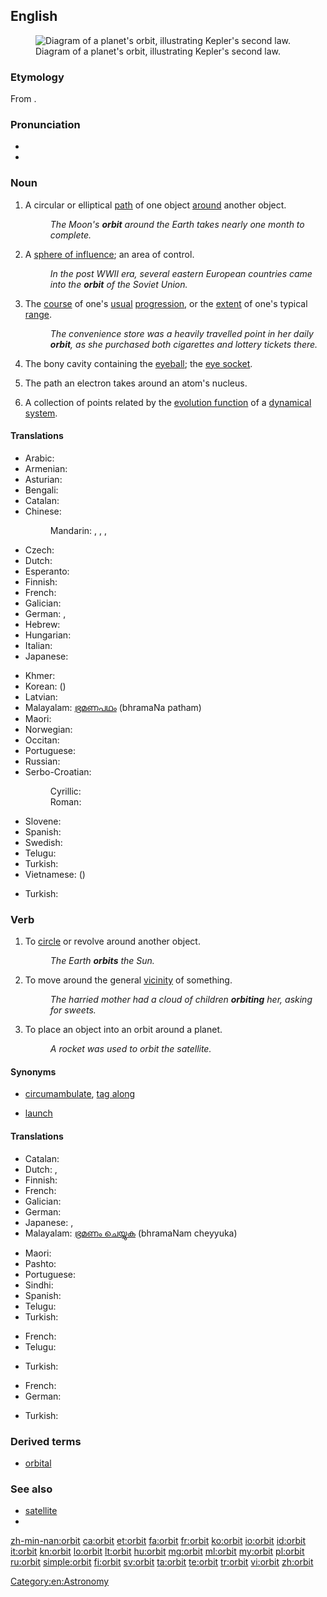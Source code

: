 ==English==
[[Image:Kepler2.gif|thumb|right|Diagram of a planet's orbit, illustrating Kepler's second law.]]

===Etymology===
From {{etyl|la}} {{term|orbita||course, track|lang=la}}.

===Pronunciation===
* {{audio|en-us-orbit.ogg|Audio (US)}}
* {{rhymes|ɔː(r)bɪt}}

===Noun===
{{en-noun}}

# A circular or elliptical [[path]] of one object [[around]] another object.
#: ''The Moon's '''orbit''' around the Earth takes nearly one month to complete.''
# A [[sphere of influence]]; an area of control.
#: ''In the post WWII era, several eastern European countries came into the '''orbit''' of the Soviet Union.''
# The [[course]] of one's [[usual]] [[progression]], or the [[extent]] of one's typical [[range]].
#: ''The convenience store was a heavily travelled point in her daily '''orbit''', as she purchased both cigarettes and lottery tickets there.''
# {{anatomy}} The bony cavity containing the [[eyeball]]; the [[eye socket]].
# {{physics}} The path an electron takes around an atom's nucleus.
# {{mathematics}} A collection of points related by the [[evolution function]] of a [[dynamical system]].

====Translations====
{{trans-top|path of one object around another}}
* Arabic: {{t-|ar|مدار|m|tr=madaar}}
* Armenian: {{t-|hy|ուղեծիր|tr=uġeçir}}
* Asturian: {{t-|ast|órbita|f}}
* Bengali: {{t-|bn|কক্ষপথ|sc=Beng}}
* Catalan: {{t-|ca|òrbita|f}}
* Chinese:
*: Mandarin: {{t|cmn|軌道|sc=Hani}}, {{t|cmn|轨道|tr=guǐdào|sc=Hani}}, {{t|cmn|軌跡|sc=Hani}}, {{t|cmn|轨迹|tr=guǐjì|sc=Hani}}
* Czech: {{t-|cs|oběžná dráha|f}}
* Dutch: {{t+|nl|baan|f}}
* Esperanto: {{t-|eo|orbito}}
* Finnish: {{t+|fi|kiertorata}}
* French: {{t+|fr|orbite|f}}
* Galician: {{t+|gl|órbita|f}}
* German: {{t+|de|Umlaufbahn|f}}, {{t+|de|Orbit|m}}
* Hebrew: {{t-|he|מסלול|m|tr=maslul}}
* Hungarian: {{t-|hu|űrpálya}}
* Italian: {{t+|it|orbita|f}}
* Japanese: {{t-|ja|軌道|tr=きどう, kidō}}
{{trans-mid}}
* Khmer: {{t+|km|គន្លង|tr=kon long|sc=Khmr}}
* Korean: {{t+|ko|궤도|tr=gwedo}} ({{t+|ko|軌道}})
* Latvian: {{t-|lv|orbīta|f}}
* Malayalam: [[ഭ്രമണപഥം]] (bhramaNa patham)
* Maori: {{t-|mi|amionga}}
* Norwegian: {{t+|no|bane|m}}
* Occitan: {{t-|oc|orbita|f}}
* Portuguese: {{t+|pt|órbita|f}}
* Russian: {{t+|ru|орбита|f|tr=orbíta}}
* Serbo-Croatian:
*: Cyrillic: {{t-|sh|кружница|f}}
*: Roman: {{t-|sh|kružnica|f}}
* Slovene: {{t-|sl|krožnica|f}}
* Spanish: {{t+|es|órbita|f}}
* Swedish: {{t-|sv|omloppsbana|c}}
* Telugu: {{t+|te|కక్ష్య|tr=kashya|sc=Telu}}
* Turkish: {{t+|tr|yörünge}}
* Vietnamese: {{t+|vi|quỹ đạo}} ({{t-|vi|軌道}})
{{trans-bottom}}

{{trans-top|sphere of influence}}
* Turkish: {{t+|tr|uydu}}
{{trans-mid}}
{{trans-bottom}}

{{trans-top|course of usual progression}}
{{trans-mid}}
{{trans-bottom}}

{{trans-see|eye socket}}

===Verb===
{{en-verb}}

# To [[circle]] or revolve around another object.
#: ''The Earth '''orbits''' the Sun.''
# To move around the general [[vicinity]] of something.
#: ''The harried mother had a cloud of children '''orbiting''' her, asking for sweets.''
# To place an object into an orbit around a planet.
#: ''A rocket was used to orbit the satellite.''

====Synonyms====
* {{sense|move around the general vicinity of}} [[circumambulate]], [[tag along]]
* {{sense|place an object into an orbit}} [[launch]]

====Translations====
{{trans-top|circle another object}}
* Catalan: {{t+|ca|orbitar}}
* Dutch: {{t-|nl|omcirkelen}}, {{t-|nl|omlopen}}
* Finnish: {{t+|fi|kiertää}}
* French: {{t+|fr|orbiter|alt=orbiter autour de}}
* Galician: {{t-|gl|orbitar}}
* German: {{t-|de|umkreisen}}
* Japanese: {{t+|ja|周回|alt=周回する|tr=しゅうかいする, shūkaisuru}}, {{t+|ja|公転|alt=公転する|tr=こうてんする, kōtensuru}}
* Malayalam: [[ഭ്രമണം ചെയ്യുക]] (bhramaNam cheyyuka)
{{trans-mid}}
* Maori: {{t-|mi|amio}}
* Pashto: {{t-|ps|څرخول|tr=carkhawəl|sc=ps-Arab}}
* Portuguese: {{t+|pt|orbitar}}
* Sindhi: {{t-|sd|مَدارُ|tr=Madaaru|m}}
* Spanish: {{t-|es|orbitar}}
* Telugu: {{t+|te|కక్ష్య|tr=kanya|sc=Telu}}
* Turkish: {{l|tr|yörüngede}} {{t+|tr|dönmek}}
{{trans-bottom}}

{{trans-top|move around the general vicinity of}}
* French: {{t+|fr|orbiter|alt=orbiter autour de}}
* Telugu: {{t+|te|ప్రదక్షిణం|tr=pradakshinam|sc=Telu}}
{{trans-mid}}
* Turkish: {{l|tr|etki}} {{l|tr|alanına}} {{t+|tr|girmek}}
{{trans-bottom}}

{{trans-top|place an object into an orbit}}
* French: {{t-|fr|mettre en orbite}}
* German: {{l|de|in}} {{l|de|Umlaufbahn}} {{t+|de|bringen}}
{{trans-mid}}
* Turkish: {{l|tr|yörüngeye}} {{t+|tr|sokmak}}
{{trans-bottom}}

===Derived terms===
* [[orbital]]

===See also===
* [[satellite]]
* {{pedialite}}

[[Category:en:Astronomy]]

[[zh-min-nan:orbit]]
[[ca:orbit]]
[[et:orbit]]
[[fa:orbit]]
[[fr:orbit]]
[[ko:orbit]]
[[io:orbit]]
[[id:orbit]]
[[it:orbit]]
[[kn:orbit]]
[[lo:orbit]]
[[lt:orbit]]
[[hu:orbit]]
[[mg:orbit]]
[[ml:orbit]]
[[my:orbit]]
[[pl:orbit]]
[[ru:orbit]]
[[simple:orbit]]
[[fi:orbit]]
[[sv:orbit]]
[[ta:orbit]]
[[te:orbit]]
[[tr:orbit]]
[[vi:orbit]]
[[zh:orbit]]